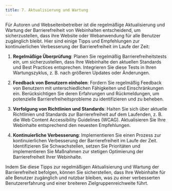 ```yaml
---
title: 7. Aktualisierung und Wartung
---
```

Für Autoren und Webseitenbetreiber ist die regelmäßige Aktualisierung und Wartung der Barrierefreiheit von Webinhalten entscheidend, um sicherzustellen, dass ihre Website oder Webanwendung für alle Benutzer zugänglich bleibt. Hier sind einige Tipps und Empfehlungen zur kontinuierlichen Verbesserung der Barrierefreiheit im Laufe der Zeit:

1. **Regelmäßige Überprüfung**: Planen Sie regelmäßig Barrierefreiheitstests ein, um sicherzustellen, dass Ihre Webinhalte den aktuellen Standards und Best Practices entsprechen. Integrieren Sie diese Tests in Ihren Wartungszyklus, z. B. nach größeren Updates oder Änderungen.

2. **Feedback von Benutzern einholen**: Fordern Sie regelmäßig Feedback von Benutzern mit unterschiedlichen Fähigkeiten und Einschränkungen ein. Berücksichtigen Sie deren Erfahrungen und Rückmeldungen, um potenzielle Barrierefreiheitsprobleme zu identifizieren und zu beheben.

3. **Verfolgung von Richtlinien und Standards**: Halten Sie sich über aktuelle Richtlinien und Standards zur Barrierefreiheit auf dem Laufenden, z. B. die Web Content Accessibility Guidelines (WCAG). Aktualisieren Sie Ihre Webinhalte entsprechend den neuesten Empfehlungen.

4. **Kontinuierliche Verbesserung**: Implementieren Sie einen Prozess zur kontinuierlichen Verbesserung der Barrierefreiheit im Laufe der Zeit. Identifizieren Sie Schwachstellen, setzen Sie Prioritäten und implementieren Sie Maßnahmen zur stetigen Optimierung der Barrierefreiheit Ihrer Webinhalte.

Indem Sie diese Tipps zur regelmäßigen Aktualisierung und Wartung der Barrierefreiheit befolgen, können Sie sicherstellen, dass Ihre Webinhalte für alle Benutzer zugänglich und nutzbar bleiben, was zu einer verbesserten Benutzererfahrung und einer breiteren Zielgruppenreichweite führt.